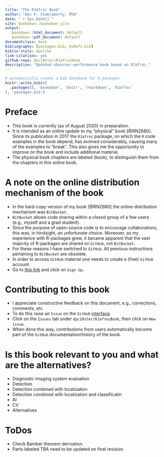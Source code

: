 ```yaml
--- 
title: "The RJafroc Book"
author: "Dev P. Chakraborty, PhD"
date: "`r Sys.Date()`"
site: bookdown::bookdown_site
output: 
   bookdown::html_document: default
   bookdown::pdf_document: default
documentclass: book
bibliography: [packages.bib, myRefs.bib]
biblio-style: apalike
link-citations: yes
github-repo: dpc10ster/RJafrocBook
description: "Updated observer-performance book based on RJafroc."
---
```



```r
# automatically create a bib database for R packages
knitr::write_bib(c(
  .packages(), 'bookdown', 'knitr', 'rmarkdown', 'RJafroc'
), 'packages.bib')
```


# Preface {-}
* This book is currently (as of August 2020) in preparation. 
* It is intended as an online update to my "physical" book [@RN2680]. Since its publication in 2017 the `RJafroc` package, on which the `R` code examples in the book depend, has evolved considerably, causing many of the examples to "break". This also gives me the opportunity to improve on the book and include additional material.
* The physical book chapters are labeled (book), to distinguish them from the chapters in this online book.

# A note on the online distribution mechanism of the book {-}
* In the hard-copy version of my book [@RN2680] the online distribution mechanism was `BitBucket`. 
* `BitBucket` allows code sharing within a _closed_ group of a few users (e.g., myself and a grad student). 
* Since the purpose of open-source code is to encourage collaborations, this was, in hindsight, an unfortunate choice. Moreover, as my experience with R-packages grew, it became apparent that the vast majority of R-packages are shared on `GitHub`, not `BitBucket`. 
* For these reasons I have switched to `GitHub`. All previous instructions pertaining to `BitBucket` are obsolete.
* In order to access `GitHub` material one needs to create a (free) `GitHub` account. 
* Go to [this link](https://github.com) and click on `Sign Up`.

# Contributing to this book {-}
* I appreciate constructive feedback on this document, e.g., corrections, comments, etc.  
* To do this raise an `Issue` on the `GitHub` [interface](https://github.com/dpc10ster/RJafrocBook). 
* Click on the `Issues` tab under `dpc10ster/RJafrocBook`, then click on `New issue`.
* When done this way, contributions from users automatically become part of the `GitHub` documentation/history of the book.

# Is this book relevant to you and what are the alternatives? {-}
* Diagnostic imaging system evaluation
* Detection
* Detection combined with localization
* Detection combined with localization and classificatin
* AI
* CV
* Alternatives

# ToDos
* Check Bamber theorem derivation.
* Parts labeled TBA need to be updated on final revision.

